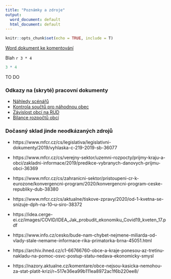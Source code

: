 ```yaml
---
title: "Poznámky a zdroje"
output:
  word_document: default
  html_document: default
---
```


```r
knitr::opts_chunk$set(echo = TRUE, include = T)
```

[Word dokument ke komentování](notes.docx)


Blah `r 3 * 4`

```r
3 * 4
```

TO DO

### Odkazy na (skryté) pracovní dokumenty {.bs-callout .bs-callout-grey}

- [Náhledy scénářů](scenare-nahledy.html)
- [Kontrola součtů pro náhodnou obec](nahodna-obec.html)
- [Závislost obcí na RUD](podily-prijmy.html)
- [Bilance rozpočtů obcí](prijmy-vydaje.html)

### Dočasný sklad jinde neodkázaných zdrojů


- https://www.mfcr.cz/cs/legislativa/legislativni-dokumenty/2019/vyhlaska-c-219-2019-sb-36077
- https://www.mfcr.cz/cs/verejny-sektor/uzemni-rozpocty/prijmy-kraju-a-obci/zakladni-informace/2019/predikce-vybranych-danovych-prijmu-obci-36369

- https://www.mfcr.cz/cs/zahranicni-sektor/pristoupeni-cr-k-eurozone/konvergencni-program/2020/konvergencni-program-ceske-republiky-dub-38380

- https://www.mfcr.cz/cs/aktualne/tiskove-zpravy/2020/od-1-kvetna-se-snizuje-dph-na-10--u-siro-38372


- https://idea.cerge-ei.cz/images/COVID/IDEA_Jak_probudit_ekonomiku_Covid19_kveten_17.pdf

- https://www.info.cz/cesko/bude-nam-chybet-nejmene-miliarda-od-vlady-stale-nemame-informace-rika-primatorka-brna-45051.html

- https://archiv.ihned.cz/c1-66766760-obce-a-kraje-ponesou-az-tretinu-nakladu-na-pomoc-osvc-postup-statu-nedava-ekonomicky-smysl

- https://nazory.aktualne.cz/komentare/obce-nejsou-kasicka-nemohou-za-stat-platit-krizi/r~517e36ea99b111ea8972ac1f6b220ee8/
